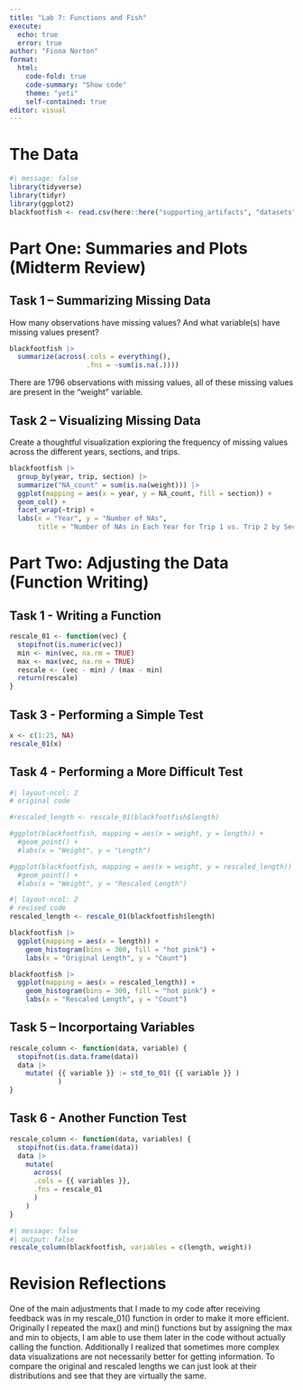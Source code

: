 ```yaml
---
title: "Lab 7: Functions and Fish"
execute:
  echo: true
  error: true 
author: "Fiona Norton"
format: 
  html: 
    code-fold: true
    code-summary: "Show code"
    theme: "yeti"
    self-contained: true
editor: visual
---
```


# The Data

```r
#| message: false
library(tidyverse)
library(tidyr)
library(ggplot2)
blackfootfish <- read.csv(here::here("supporting_artifacts", "datasets", "BlackfootFish.csv"))
```

# Part One: Summaries and Plots (Midterm Review)

## Task 1 -- Summarizing Missing Data

How many observations have missing values? And what variable(s) have missing values present?

```r
blackfootfish |> 
  summarize(across(.cols = everything(), 
                   .fns = ~sum(is.na(.))))
```

There are 1796 observations with missing values, all of these missing values are present in the "weight" variable.

## Task 2 -- Visualizing Missing Data

Create a thoughtful visualization exploring the frequency of missing values across the different years, sections, and trips.

```r
blackfootfish |> 
  group_by(year, trip, section) |> 
  summarize("NA_count" = sum(is.na(weight))) |> 
  ggplot(mapping = aes(x = year, y = NA_count, fill = section)) +
  geom_col() +
  facet_wrap(~trip) +
  labs(x = "Year", y = "Number of NAs", 
       title = "Number of NAs in Each Year for Trip 1 vs. Trip 2 by Section")
```

# Part Two: Adjusting the Data (Function Writing)

## Task 1 - Writing a Function

```r
rescale_01 <- function(vec) {
  stopifnot(is.numeric(vec))
  min <- min(vec, na.rm = TRUE)
  max <- max(vec, na.rm = TRUE)
  rescale <- (vec - min) / (max - min)
  return(rescale)
}
```

## Task 3 - Performing a Simple Test

```r
x <- c(1:25, NA)
rescale_01(x)
```

## Task 4 - Performing a More Difficult Test

```r
#| layout-ncol: 2
# original code

#rescaled_length <- rescale_01(blackfootfish$length)

#ggplot(blackfootfish, mapping = aes(x = weight, y = length)) +
  #geom_point() +
  #labs(x = "Weight", y = "Length")

#ggplot(blackfootfish, mapping = aes(x = weight, y = rescaled_length)) +
  #geom_point() +
  #labs(x = "Weight", y = "Rescaled Length")

```

```r
#| layout-ncol: 2
# revised code
rescaled_length <- rescale_01(blackfootfish$length)

blackfootfish |> 
  ggplot(mapping = aes(x = length)) +
    geom_histogram(bins = 300, fill = "hot pink") +
    labs(x = "Original Length", y = "Count")

blackfootfish |> 
  ggplot(mapping = aes(x = rescaled_length)) +
    geom_histogram(bins = 300, fill = "hot pink") +
    labs(x = "Rescaled Length", y = "Count")
```

## Task 5 -- Incorportaing Variables

```r
rescale_column <- function(data, variable) {
  stopifnot(is.data.frame(data))
  data |> 
    mutate( {{ variable }} := std_to_01( {{ variable }} )
            )
}
```

## Task 6 - Another Function Test

```r
rescale_column <- function(data, variables) {
  stopifnot(is.data.frame(data))
  data |> 
    mutate( 
      across(
      .cols = {{ variables }}, 
      .fns = rescale_01
      )
    )
}
```

```r
#| message: false
#| output: false
rescale_column(blackfootfish, variables = c(length, weight))
```

# Revision Reflections

One of the main adjustments that I made to my code after receiving feedback was in my rescale_01() function in order to make it more efficient. Originally I repeated the max() and min() functions but by assigning the max and min to objects, I am able to use them later in the code without actually calling the function. Additionally I realized that sometimes more complex data visualizations are not necessarily better for getting information. To compare the original and rescaled lengths we can just look at their distributions and see that they are virtually the same.
